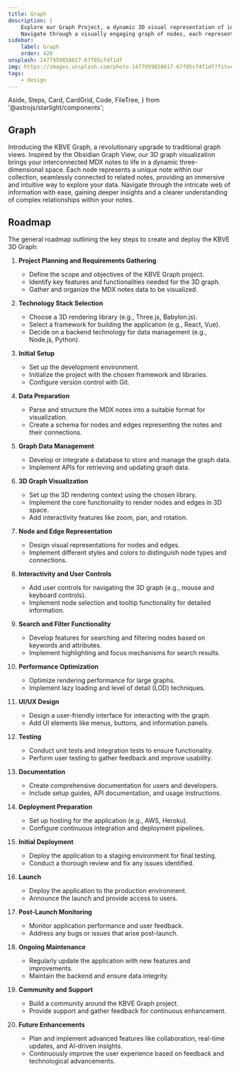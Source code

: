 ```yaml
---
title: Graph
description: |
    Explore our Graph Project, a dynamic 3D visual representation of interconnected MDX notes.
    Navigate through a visually engaging graph of nodes, each representing unique notes within our extensive collection, making data exploration intuitive and insightful.
sidebar:
    label: Graph
    order: 420
unsplash: 1477959858617-67f85cf4f1df
img: https://images.unsplash.com/photo-1477959858617-67f85cf4f1df?fit=crop&w=1400&h=700&q=75
tags:
    - design
---
```


  Aside,
  Steps,
  Card,
  CardGrid,
  Code,
  FileTree,
} from '@astrojs/starlight/components';


## Graph

Introducing the KBVE Graph, a revolutionary upgrade to traditional graph views. 
Inspired by the Obsidian Graph View, our 3D graph visualization brings your interconnected MDX notes to life in a dynamic three-dimensional space.
Each node represents a unique note within our collection, seamlessly connected to related notes, providing an immersive and intuitive way to explore your data.
Navigate through the intricate web of information with ease, gaining deeper insights and a clearer understanding of complex relationships within your notes.


## Roadmap

The general roadmap outlining the key steps to create and deploy the KBVE 3D Graph:

<Steps>

1. **Project Planning and Requirements Gathering**
   - Define the scope and objectives of the KBVE Graph project.
   - Identify key features and functionalities needed for the 3D graph.
   - Gather and organize the MDX notes data to be visualized.

2. **Technology Stack Selection**
   - Choose a 3D rendering library (e.g., Three.js, Babylon.js).
   - Select a framework for building the application (e.g., React, Vue).
   - Decide on a backend technology for data management (e.g., Node.js, Python).

3. **Initial Setup**
   - Set up the development environment.
   - Initialize the project with the chosen framework and libraries.
   - Configure version control with Git.

4. **Data Preparation**
   - Parse and structure the MDX notes into a suitable format for visualization.
   - Create a schema for nodes and edges representing the notes and their connections.

5. **Graph Data Management**
   - Develop or integrate a database to store and manage the graph data.
   - Implement APIs for retrieving and updating graph data.

6. **3D Graph Visualization**
   - Set up the 3D rendering context using the chosen library.
   - Implement the core functionality to render nodes and edges in 3D space.
   - Add interactivity features like zoom, pan, and rotation.

7. **Node and Edge Representation**
   - Design visual representations for nodes and edges.
   - Implement different styles and colors to distinguish node types and connections.

8. **Interactivity and User Controls**
   - Add user controls for navigating the 3D graph (e.g., mouse and keyboard controls).
   - Implement node selection and tooltip functionality for detailed information.

9. **Search and Filter Functionality**
   - Develop features for searching and filtering nodes based on keywords and attributes.
   - Implement highlighting and focus mechanisms for search results.

10. **Performance Optimization**
    - Optimize rendering performance for large graphs.
    - Implement lazy loading and level of detail (LOD) techniques.

11. **UI/UX Design**
    - Design a user-friendly interface for interacting with the graph.
    - Add UI elements like menus, buttons, and information panels.

12. **Testing**
    - Conduct unit tests and integration tests to ensure functionality.
    - Perform user testing to gather feedback and improve usability.

13. **Documentation**
    - Create comprehensive documentation for users and developers.
    - Include setup guides, API documentation, and usage instructions.

14. **Deployment Preparation**
    - Set up hosting for the application (e.g., AWS, Heroku).
    - Configure continuous integration and deployment pipelines.

15. **Initial Deployment**
    - Deploy the application to a staging environment for final testing.
    - Conduct a thorough review and fix any issues identified.

16. **Launch**
    - Deploy the application to the production environment.
    - Announce the launch and provide access to users.

17. **Post-Launch Monitoring**
    - Monitor application performance and user feedback.
    - Address any bugs or issues that arise post-launch.

18. **Ongoing Maintenance**
    - Regularly update the application with new features and improvements.
    - Maintain the backend and ensure data integrity.

19. **Community and Support**
    - Build a community around the KBVE Graph project.
    - Provide support and gather feedback for continuous enhancement.

20. **Future Enhancements**
    - Plan and implement advanced features like collaboration, real-time updates, and AI-driven insights.
    - Continuously improve the user experience based on feedback and technological advancements.

</Steps>


<Adsense />


<Giscus />